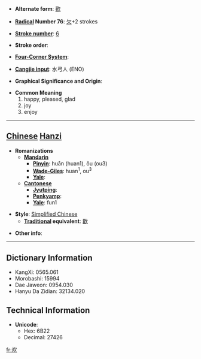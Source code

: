* '''Alternate form''': [[歡]]

* '''[[Wiktionary:Chinese radical index| Radical]] Number 76''': [[Wiktionary:Chinese radical index 欠|欠]]+2 strokes

* '''[[Wiktionary:Chinese total strokes index|Stroke number]]''': [[Wiktionary:Chinese total strokes index 6|6]]

* '''Stroke order''': 

* '''[[Wiktionary:Chinese four corner index|Four-Corner System]]''': 

* '''[[Wiktionary:Chinese Cangjie index|Cangjie input]]''': 水弓人 (ENO)

* '''Graphical Significance and Origin''': 

* '''Common Meaning'''
*#happy, pleased, glad
*# joy
*# enjoy


----

== [[Chinese]] [[Hanzi]] ==

* '''Romanizations'''
** '''[[Mandarin]]'''
*** '''[[Pinyin]]''': huān (huan1), ǒu (ou3)
*** '''[[Wade-Giles]]''': huan<sup>1</sup>, ou<sup>3</sup>
*** '''[[Yale]]''': 
** '''[[Cantonese]]'''
*** '''[[Jyutping]]''':
*** '''[[Penkyamp]]''': 
*** '''[[Yale]]''': fun1

* '''Style''': [[Simplified Chinese]] 
** '''[[Traditional Chinese|Traditional]] equivalent''': [[歡]]

* '''Other info''': 

----

== Dictionary Information ==

* KangXi: 0565.061
* Morobashi: 15994
* Dae Jaweon: 0954.030
* Hanyu Da Zidian: 32134.020

== Technical Information ==

* '''Unicode''':
** Hex: 6B22
** Decimal: 27426
[[fr:欢]]